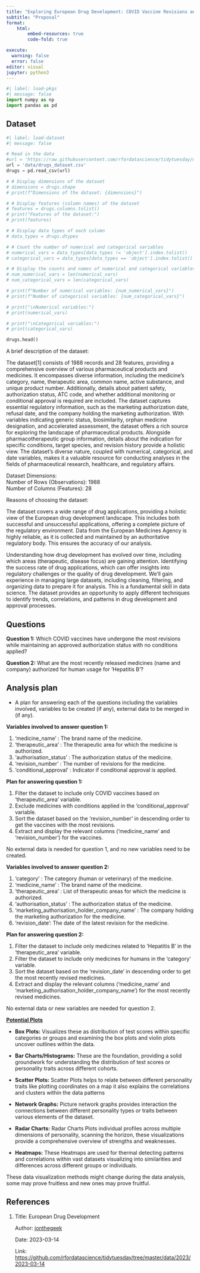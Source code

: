 ```yaml
---
title: "Exploring European Drug Development: COVID Vaccine Revisions and Recent Hepatitis B Medications"
subtitle: "Proposal"
format: 
    html:
        embed-resources: true
        code-fold: true

execute: 
  warning: false
  error: false
editor: visual
jupyter: python3
---
```


```python
#| label: load-pkgs
#| message: false
import numpy as np
import pandas as pd
```

## Dataset

```python
#| label: load-dataset
#| message: false

# Read in the data
#url = 'https://raw.githubusercontent.com/rfordatascience/tidytuesday/master/data/2023/2023-03-14/drugs.csv'
url = 'data/drugs_dataset.csv'
drugs = pd.read_csv(url)

# # Display dimensions of the dataset
# dimensions = drugs.shape
# print(f"Dimensions of the dataset: {dimensions}")

# # Display features (column names) of the dataset
# features = drugs.columns.tolist()
# print("Features of the dataset:")
# print(features)

# # Display data types of each column
# data_types = drugs.dtypes

# # Count the number of numerical and categorical variables
# numerical_vars = data_types[data_types != 'object'].index.tolist()
# categorical_vars = data_types[data_types == 'object'].index.tolist()

# # Display the counts and names of numerical and categorical variables
# num_numerical_vars = len(numerical_vars)
# num_categorical_vars = len(categorical_vars)

# print(f"Number of numerical variables: {num_numerical_vars}")
# print(f"Number of categorical variables: {num_categorical_vars}")

# print("\nNumerical variables:")
# print(numerical_vars)

# print("\nCategorical variables:")
# print(categorical_vars)

drugs.head()
```

A brief description of the dataset:

The dataset\[1\] consists of 1988 records and 28 features, providing a comprehensive overview of various pharmaceutical products and medicines. It encompasses diverse information, including the medicine's category, name, therapeutic area, common name, active substance, and unique product number. Additionally, details about patient safety, authorization status, ATC code, and whether additional monitoring or conditional approval is required are included. The dataset captures essential regulatory information, such as the marketing authorization date, refusal date, and the company holding the marketing authorization. With variables indicating generic status, biosimilarity, orphan medicine designation, and accelerated assessment, the dataset offers a rich source for exploring the landscape of pharmaceutical products. Alongside pharmacotherapeutic group information, details about the indication for specific conditions, target species, and revision history provide a holistic view. The dataset's diverse nature, coupled with numerical, categorical, and date variables, makes it a valuable resource for conducting analyses in the fields of pharmaceutical research, healthcare, and regulatory affairs.

Dataset Dimensions:\
Number of Rows (Observations): 1988\
Number of Columns (Features): 28

Reasons of choosing the dataset:

The dataset covers a wide range of drug applications, providing a holistic view of the European drug development landscape. This includes both successful and unsuccessful applications, offering a complete picture of the regulatory environment. Data from the European Medicines Agency is highly reliable, as it is collected and maintained by an authoritative regulatory body. This ensures the accuracy of our analysis.

Understanding how drug development has evolved over time, including which areas (therapeutic, disease focus) are gaining attention. Identifying the success rate of drug applications, which can offer insights into regulatory challenges or the quality of drug development. We'll gain experience in managing large datasets, including cleaning, filtering, and organizing data to prepare it for analysis. This is a fundamental skill in data science. The dataset provides an opportunity to apply different techniques to identify trends, correlations, and patterns in drug development and approval processes.

## Questions

**Question 1:** Which COVID vaccines have undergone the most revisions while maintaining an approved authorization status with no conditions applied?

**Question 2:** What are the most recently released medicines (name and company) authorized for human usage for 'Hepatitis B'?

## Analysis plan

-   A plan for answering each of the questions including the variables involved, variables to be created (if any), external data to be merged in (if any).

**Variables involved to answer question 1:**

1.  'medicine_name' : The brand name of the medicine.
2.  'therapeutic_area' : The therapeutic area for which the medicine is authorized.
3.  'authorisation_status' : The authorization status of the medicine.
4.  'revision_number' : The number of revisions for the medicine.
5.  'conditional_approval' : Indicator if conditional approval is applied.

**Plan for answering question 1:**

1.  Filter the dataset to include only COVID vaccines based on 'therapeutic_area' variable.
2.  Exclude medicines with conditions applied in the 'conditional_approval' variable.
3.  Sort the dataset based on the 'revision_number' in descending order to get the vaccines with the most revisions.
4.  Extract and display the relevant columns ('medicine_name' and 'revision_number') for the vaccines.

No external data is needed for question 1, and no new variables need to be created.

**Variables involved to answer question 2:**

1.  'category' : The category (human or veterinary) of the medicine.
2.  'medicine_name' : The brand name of the medicine.
3.  'therapeutic_area' : List of therapeutic areas for which the medicine is authorized.
4.  'authorisation_status' : The authorization status of the medicine.
5.  'marketing_authorisation_holder_company_name' : The company holding the marketing authorization for the medicine.
6.  'revision_date': The date of the latest revision for the medicine.

**Plan for answering question 2:**

1.  Filter the dataset to include only medicines related to 'Hepatitis B' in the 'therapeutic_area' variable.
2.  Filter the dataset to include only medicines for humans in the 'category' variable.
3.  Sort the dataset based on the 'revision_date' in descending order to get the most recently revised medicines.
4.  Extract and display the relevant columns ('medicine_name' and 'marketing_authorisation_holder_company_name') for the most recently revised medicines.

No external data or new variables are needed for question 2.

[**Potential Plots**]{.underline}

-   **Box Plots:** Visualizes these as distribution of test scores within specific categories or groups and examining the box plots and violin plots uncover outlines within the data.

```{=html}
<!-- -->
```
-   **Bar Charts/Histograms:** These are the foundation, providing a solid groundwork for understanding the distribution of test scores or personality traits across different cohorts.

-   **Scatter Plots:** Scatter Plots helps to relate between different personality traits like plotting coordinates on a map it also explains the correlations and clusters within the data patterns

-   **Network Graphs:** Picture network graphs provides interaction the connections between different personality types or traits between various elements of the dataset.

-   **Radar Charts:** Radar Charts Plots individual profiles across multiple dimensions of personality, scanning the horizon, these visualizations provide a comprehensive overview of strengths and weaknesses.

-   **Heatmaps:** These Heatmaps are used for thermal detecting patterns and correlations within vast datasets visualizing into similarities and differences across different groups or individuals.

These data visualization methods might change during the data analysis, some may prove fruitless and new ones may prove fruitful.

## References

1.  Title: European Drug Development

    Author: [jonthegeek](https://github.com/jonthegeek)

    Date: 2023-03-14

    Link: <https://github.com/rfordatascience/tidytuesday/tree/master/data/2023/2023-03-14>